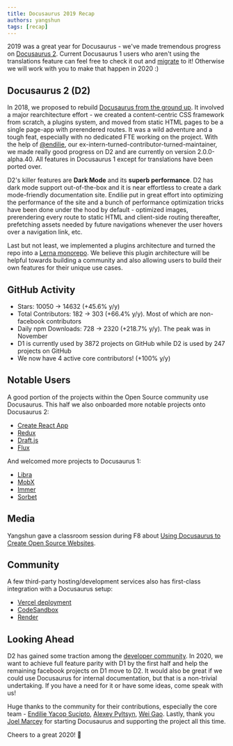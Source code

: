 ```yaml
---
title: Docusaurus 2019 Recap
authors: yangshun
tags: [recap]
---
```


2019 was a great year for Docusaurus - we've made tremendous progress on [Docusaurus 2](https://docusaurus/). Current Docusaurus 1 users who aren't using the translations feature can feel free to check it out and [migrate](https://docusaurus/docs/migration) to it! Otherwise we will work with you to make that happen in 2020 :)

<!--truncate-->

## Docusaurus 2 (D2)

In 2018, we proposed to rebuild [Docusaurus from the ground up](https://github.com/facebook/docusaurus/issues/789). It involved a major rearchitecture effort - we created a content-centric CSS framework from scratch, a plugins system, and moved from static HTML pages to be a single page-app with prerendered routes. It was a wild adventure and a tough feat, especially with no dedicated FTE working on the project. With the help of [@endilie](https://github.com/endiliey), our ex-intern-turned-contributor-turned-maintainer, we made really good progress on D2 and are currently on version 2.0.0-alpha.40. All features in Docusaurus 1 except for translations have been ported over.

D2's killer features are **Dark Mode** and its **superb performance**. D2 has dark mode support out-of-the-box and it is near effortless to create a dark mode-friendly documentation site. Endilie put in great effort into optimizing the performance of the site and a bunch of performance optimization tricks have been done under the hood by default - optimized images, prerendering every route to static HTML and client-side routing thereafter, prefetching assets needed by future navigations whenever the user hovers over a navigation link, etc.

Last but not least, we implemented a plugins architecture and turned the repo into a [Lerna monorepo](https://github.com/facebook/docusaurus/tree/main/packages). We believe this plugin architecture will be helpful towards building a community and also allowing users to build their own features for their unique use cases.

## GitHub Activity

- Stars: 10050 → 14632 (+45.6% y/y)
- Total Contributors: 182 → 303 (+66.4% y/y). Most of which are non-facebook contributors
- Daily npm Downloads: 728 → 2320 (+218.7% y/y). The peak was in November
- D1 is currently used by 3872 projects on GitHub while D2 is used by 247 projects on GitHub
- We now have 4 active core contributors! (+100% y/y)

## Notable Users

A good portion of the projects within the Open Source community use Docusaurus. This half we also onboarded more notable projects onto Docusaurus 2:

- [Create React App](https://create-react-app.dev/)
- [Redux](https://redux.js.org/)
- [Draft.js](https://draftjs.org/)
- [Flux](http://facebook.github.io/flux/)

And welcomed more projects to Docusaurus 1:

- [Libra](https://developers.libra.org/)
- [MobX](https://mobx.js.org/)
- [Immer](https://immerjs.github.io/immer/)
- [Sorbet](https://sorbet.org/)

## Media

Yangshun gave a classroom session during F8 about [Using Docusaurus to Create Open Source Websites](https://www.youtube.com/watch?v=QcGJsf6mgZE).

## Community

A few third-party hosting/development services also has first-class integration with a Docusaurus setup:

- [Vercel deployment](https://github.com/vercel/vercel/tree/main/examples/docusaurus)
- [CodeSandbox](https://codesandbox.io/s/docusaurus-template-x3vg9)
- [Render](https://render.com/docs/deploy-docusaurus)

## Looking Ahead

D2 has gained some traction among the [developer community](https://docusaurus/showcase). In 2020, we want to achieve full feature parity with D1 by the first half and help the remaining facebook projects on D1 move to D2. It would also be great if we could use Docusaurus for internal documentation, but that is a non-trivial undertaking. If you have a need for it or have some ideas, come speak with us!

Huge thanks to the community for their contributions, especially the core team - [Endilie Yacop Sucipto](https://github.com/endiliey), [Alexey Pyltsyn](https://github.com/lex111), [Wei Gao](https://github.com/wgao19). Lastly, thank you [Joel Marcey](https://github.com/JoelMarcey) for starting Docusaurus and supporting the project all this time.

Cheers to a great 2020! 🎉
